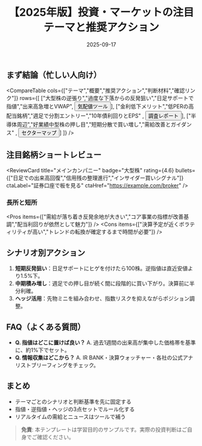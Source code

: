 ﻿---
title: "【2025年版】投資・マーケットの注目テーマと推奨アクション"
slug: "invest-template-2025"
description: "まず結論：この3テーマを押さえればOK。即実行できる指値とツールを添えて整理しました。"
category: "invest"
tags: ["マーケット","投資戦略","速報"]
date: "2025-09-17"
updated: "2025-09-17"
affiliate: true
draft: false
---

<TOC />

## まず結論（忙しい人向け）
<CompareTable
  cols={["テーマ","概要","推奨アクション","判断材料","確認リンク"]}
  rows={[
    ["大型株の逆張り","過度な下落からの反発狙い","日足サポートで指値","出来高急増とVWAP", <Button href="https://example.com/tools">気配値ツール</Button>],
    ["金利低下メリット","低PERの高配当銘柄","週足で分割エントリー","10年債利回りとEPS" , <Button href="https://example.com/research">調査レポート</Button>],
    ["半導体周辺","好業績中型株の押し目","短期分散で買い増し","需給改善とガイダンス" , <Button href="https://example.com/sectors">セクターマップ</Button>]
  ]}
/>

## 注目銘柄ショートレビュー
<ReviewCard
  title="メインカンパニー"
  badge="大型株"
  rating={4.6}
  bullets={["日足での出来高回復","信用残の整理進行","インサイダー買いシグナル"]}
  ctaLabel="証券口座で板を見る"
  ctaHref="https://example.com/broker"
/>

### 長所と短所
<Pros items={["需給が落ち着き反発余地が大きい","コア事業の指標が改善基調","配当利回りが依然として魅力"]} />
<Cons items={["決算予定が近くボラティリティが高い","トレンドの転換が確定するまで時間が必要"]} />

## シナリオ別アクション
1. **短期反発狙い**：日足サポートにヒゲを付けたら100株。逆指値は直近安値より1.5%下。
2. **中期積み増し**：週足での押し目が続く間に段階的に買い下がり。決算前に半分利確。
3. **ヘッジ活用**：先物ミニを組み合わせ、指数リスクを抑えながらポジション調整。

## FAQ（よくある質問）
- **Q. 指値はどこに置けば良い？** A. 過去1週間の出来高が集中した価格帯を基準に、約1%下でセット。
- **Q. 情報収集はどこから？** A. IR BANK・決算ウォッチャー・各社の公式アナリストブリーフィングをチェック。

## まとめ
- テーマごとのシナリオと判断基準を先に固定する
- 指値・逆指値・ヘッジの3点セットでルール化する
- リアルタイムの需給とニュースはツールで補う

> **免責**: 本テンプレートは学習目的のサンプルです。実際の投資判断はご自身でご確認ください。

